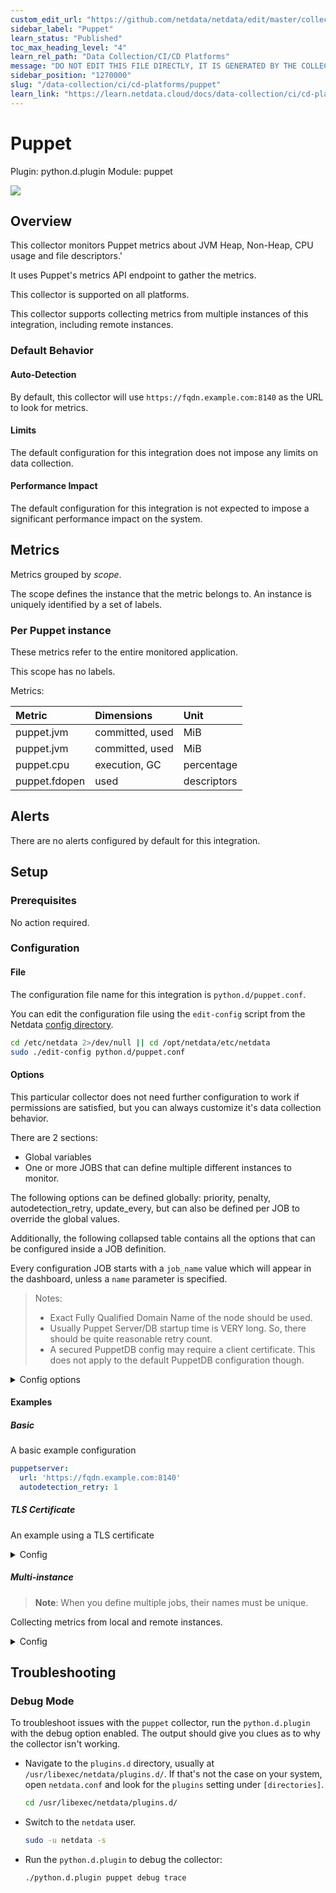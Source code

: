 ```yaml
---
custom_edit_url: "https://github.com/netdata/netdata/edit/master/collectors/python.d.plugin/puppet/metadata.yaml"
sidebar_label: "Puppet"
learn_status: "Published"
toc_max_heading_level: "4"
learn_rel_path: "Data Collection/CI/CD Platforms"
message: "DO NOT EDIT THIS FILE DIRECTLY, IT IS GENERATED BY THE COLLECTOR'S metadata.yaml FILE"
sidebar_position: "1270000"
slug: "/data-collection/ci/cd-platforms/puppet"
learn_link: "https://learn.netdata.cloud/docs/data-collection/ci/cd-platforms/puppet"
---
```



# Puppet

Plugin: python.d.plugin
Module: puppet

<img src="https://img.shields.io/badge/maintained%20by-Netdata-%2300ab44" />

## Overview

This collector monitors Puppet metrics about JVM Heap, Non-Heap, CPU usage and file descriptors.'


It uses Puppet's metrics API endpoint to gather the metrics.


This collector is supported on all platforms.

This collector supports collecting metrics from multiple instances of this integration, including remote instances.


### Default Behavior

#### Auto-Detection

By default, this collector will use `https://fqdn.example.com:8140` as the URL to look for metrics.

#### Limits

The default configuration for this integration does not impose any limits on data collection.

#### Performance Impact

The default configuration for this integration is not expected to impose a significant performance impact on the system.


## Metrics

Metrics grouped by *scope*.

The scope defines the instance that the metric belongs to. An instance is uniquely identified by a set of labels.



### Per Puppet instance

These metrics refer to the entire monitored application.

This scope has no labels.

Metrics:

| Metric | Dimensions | Unit |
|:------|:----------|:----|
| puppet.jvm | committed, used | MiB |
| puppet.jvm | committed, used | MiB |
| puppet.cpu | execution, GC | percentage |
| puppet.fdopen | used | descriptors |



## Alerts

There are no alerts configured by default for this integration.


## Setup

### Prerequisites

No action required.

### Configuration

#### File

The configuration file name for this integration is `python.d/puppet.conf`.


You can edit the configuration file using the `edit-config` script from the
Netdata [config directory](/docs/configuring/configuration#the-netdata-config-directory).

```bash
cd /etc/netdata 2>/dev/null || cd /opt/netdata/etc/netdata
sudo ./edit-config python.d/puppet.conf
```
#### Options

This particular collector does not need further configuration to work if permissions are satisfied, but you can always customize it's data collection behavior.

There are 2 sections:

* Global variables
* One or more JOBS that can define multiple different instances to monitor.

The following options can be defined globally: priority, penalty, autodetection_retry, update_every, but can also be defined per JOB to override the global values.

Additionally, the following collapsed table contains all the options that can be configured inside a JOB definition.

Every configuration JOB starts with a `job_name` value which will appear in the dashboard, unless a `name` parameter is specified.

> Notes:
> - Exact Fully Qualified Domain Name of the node should be used.
> - Usually Puppet Server/DB startup time is VERY long. So, there should be quite reasonable retry count.
> - A secured PuppetDB config may require a client certificate. This does not apply to the default PuppetDB configuration though.


<details><summary>Config options</summary>

| Name | Description | Default | Required |
|:----|:-----------|:-------|:--------:|
| url | HTTP or HTTPS URL, exact Fully Qualified Domain Name of the node should be used. |  | True |
| tls_verify | Control HTTPS server certificate verification. |  | False |
| tls_ca_file | Optional CA (bundle) file to use |  | False |
| tls_cert_file | Optional client certificate file |  | False |
| tls_key_file | Optional client key file |  | False |
| update_every | Sets the default data collection frequency. |  | False |
| priority | Controls the order of charts at the netdata dashboard. |  | False |
| autodetection_retry | Sets the job re-check interval in seconds. |  | False |
| penalty | Indicates whether to apply penalty to update_every in case of failures. |  | False |
| name | Job name. This value will overwrite the `job_name` value. JOBS with the same name are mutually exclusive. Only one of them will be allowed running at any time. This allows autodetection to try several alternatives and pick the one that works.
 |  | False |

</details>

#### Examples

##### Basic

A basic example configuration

```yaml
puppetserver:
  url: 'https://fqdn.example.com:8140'
  autodetection_retry: 1

```
##### TLS Certificate

An example using a TLS certificate

<details><summary>Config</summary>

```yaml
puppetdb:
  url: 'https://fqdn.example.com:8081'
  tls_cert_file: /path/to/client.crt
  tls_key_file: /path/to/client.key
  autodetection_retry: 1

```
</details>

##### Multi-instance

> **Note**: When you define multiple jobs, their names must be unique.

Collecting metrics from local and remote instances.


<details><summary>Config</summary>

```yaml
puppetserver1:
  url: 'https://fqdn.example.com:8140'
  autodetection_retry: 1

puppetserver2:
  url: 'https://fqdn.example2.com:8140'
  autodetection_retry: 1

```
</details>



## Troubleshooting

### Debug Mode

To troubleshoot issues with the `puppet` collector, run the `python.d.plugin` with the debug option enabled. The output
should give you clues as to why the collector isn't working.

- Navigate to the `plugins.d` directory, usually at `/usr/libexec/netdata/plugins.d/`. If that's not the case on
  your system, open `netdata.conf` and look for the `plugins` setting under `[directories]`.

  ```bash
  cd /usr/libexec/netdata/plugins.d/
  ```

- Switch to the `netdata` user.

  ```bash
  sudo -u netdata -s
  ```

- Run the `python.d.plugin` to debug the collector:

  ```bash
  ./python.d.plugin puppet debug trace
  ```


